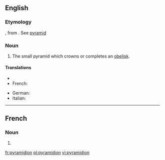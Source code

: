 {{also|Pyramidion}}
==English==

===Etymology===
{{etyl|NL.}}, from {{etyl|la|en}} {{term|pyramis||lang=la}}. See [[pyramid]]

===Noun===
{{en-noun|pyramidia|pl2=pyramidions}}

# The small pyramid which crowns or completes an [[obelisk]].

====Translations====
{{trans-top|miniature pyramid}}
* {{trreq|egy}}
* French: {{t|fr|pyramidion|m}}
{{trans-mid}}
* German: {{t|de|Pyramidion|m}}
* Italian: {{t|it|piramidione|m}}
{{trans-bottom}}

----

==French==
===Noun===
{{fr-noun|m}}

# {{l|en|pyramidion}}

[[fr:pyramidion]]
[[pl:pyramidion]]
[[vi:pyramidion]]